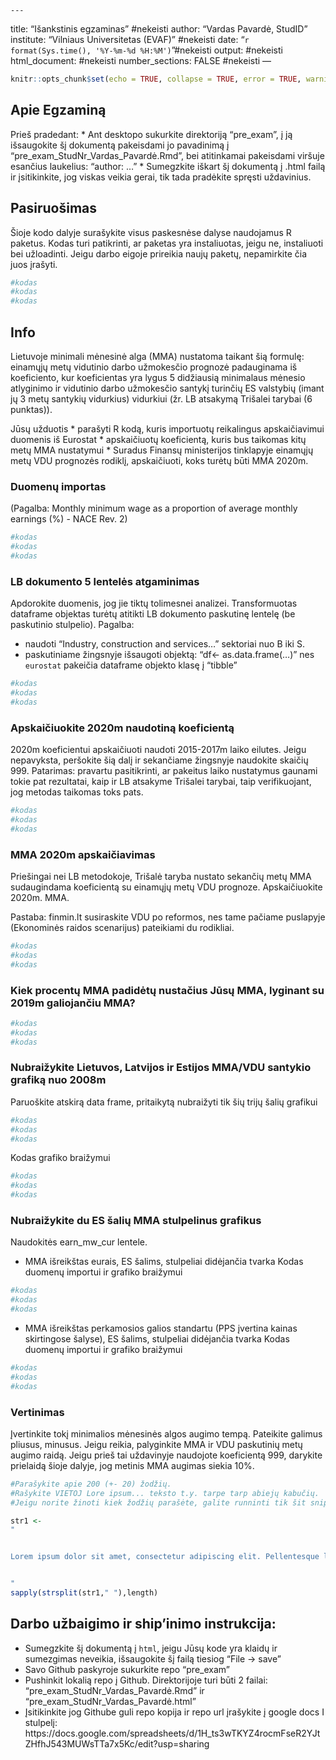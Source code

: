     ---
title: "Išankstinis egzaminas" #nekeisti
author: "Vardas Pavardė, StudID" 
institute: "Vilniaus Universitetas (EVAF)" #nekeisti 
date: "`r format(Sys.time(), '%Y-%m-%d %H:%M')`"#nekeisti
output: #nekeisti
  html_document: #nekeisti
    number_sections: FALSE #nekeisti
---

```r
knitr::opts_chunk$set(echo = TRUE, collapse = TRUE, error = TRUE, warning = FALSE, message = FALSE)
```

## Apie Egzaminą
Prieš pradedant:
* Ant desktopo sukurkite direktoriją "pre_exam", į ją išsaugokite šį dokumentą pakeisdami jo pavadinimą į "pre_exam_StudNr_Vardas_Pavardė.Rmd", bei atitinkamai pakeisdami viršuje esančius laukelius: "author: ..."
* Sumegzkite iškart šį dokumentą į .html failą ir įsitikinkite, jog viskas veikia gerai, tik tada pradėkite spręsti uždavinius.

## Pasiruošimas
Šioje kodo dalyje surašykite visus paskesnėse dalyse naudojamus R paketus. Kodas turi patikrinti, ar paketas yra instaliuotas, jeigu ne, instaliuoti bei užloadinti. Jeigu darbo eigoje prireikia naujų paketų, nepamirkite čia juos įrašyti.

```r
#kodas
#kodas
#kodas
```


## Info
Lietuvoje minimali mėnesinė alga (MMA) nustatoma taikant šią formulę:
einamųjų metų vidutinio darbo užmokesčio prognozė padauginama iš koeficiento, kur koeficientas yra lygus 5 didžiausią minimalaus mėnesio atlyginimo ir vidutinio darbo užmokesčio santykį turinčių ES valstybių (imant jų 3 metų santykių vidurkius) vidurkiui (žr. LB atsakymą Trišalei tarybai (6 punktas)).

Jūsų užduotis
* parašyti R kodą, kuris importuotų reikalingus apskaičiavimui duomenis iš Eurostat
* apskaičiuotų koeficientą, kuris bus taikomas kitų metų MMA nustatymui
* Suradus Finansų ministerijos tinklapyje einamųjų metų VDU prognozės rodiklį, apskaičiuoti, koks turėtų būti MMA 2020m.

### Duomenų importas
(Pagalba: Monthly minimum wage as a proportion of average monthly earnings (%) - NACE Rev. 2)
```r
#kodas
#kodas
#kodas
```

### LB dokumento 5 lentelės atgaminimas
Apdorokite duomenis, jog jie tiktų tolimesnei analizei. Transformuotas dataframe objektas turėtų atitikti LB dokumento paskutinę lentelę (be paskutinio stulpelio).
Pagalba: 

* naudoti "Industry, construction and services..." sektoriai nuo B iki S. 
* paskutiniame žingsnyje išsaugoti objektą: "df<- as.data.frame(...)" nes `eurostat` pakeičia dataframe objekto klasę į "tibble"

```r
#kodas
#kodas
#kodas
```

### Apskaičiuokite 2020m naudotiną koeficientą
2020m koeficientui apskaičiuoti naudoti 2015-2017m laiko eilutes. Jeigu nepavyksta, peršokite šią dalį ir sekančiame žingsnyje naudokite skaičių 999.
Patarimas: pravartu pasitikrinti, ar pakeitus laiko nustatymus gaunami tokie pat rezultatai, kaip ir LB atsakyme Trišalei tarybai, taip verifikuojant, jog metodas taikomas toks pats.

```r
#kodas
#kodas
#kodas
```

### MMA 2020m apskaičiavimas
Priešingai nei LB metodokoje, Trišalė taryba nustato sekančių metų MMA sudaugindama koeficientą su einamųjų metų VDU prognoze. Apskaičiuokite 2020m. MMA.

Pastaba: finmin.lt susiraskite VDU po reformos, nes tame pačiame puslapyje (Ekonominės raidos scenarijus) pateikiami du rodikliai. 
```r
#kodas
#kodas
#kodas
```

### Kiek procentų MMA padidėtų nustačius Jūsų MMA, lyginant su 2019m galiojančiu MMA?
```r
#kodas
#kodas
#kodas
```

### Nubraižykite Lietuvos, Latvijos ir Estijos MMA/VDU santykio grafiką nuo 2008m

Paruoškite atskirą data frame, pritaikytą nubraižyti tik šių trijų šalių grafikui
```r
#kodas
#kodas
#kodas
```

Kodas grafiko braižymui
```r
#kodas
#kodas
#kodas
```

### Nubraižykite du ES šalių MMA stulpelinus grafikus
Naudokitės earn_mw_cur lentele.

* MMA išreikštas eurais, ES šalims, stulpeliai didėjančia tvarka
Kodas duomenų importui ir grafiko braižymui
```r
#kodas
#kodas
#kodas
```

* MMA išreikštas perkamosios galios standartu (PPS įvertina kainas skirtingose šalyse), ES šalims, stulpeliai didėjančia tvarka
Kodas duomenų importui ir grafiko braižymui
```r
#kodas
#kodas
#kodas
```


### Vertinimas
Įvertinkite tokį minimalios mėnesinės algos augimo tempą. Pateikite galimus pliusus, minusus. Jeigu reikia, palyginkite MMA ir VDU paskutinių metų augimo raidą.
Jeigu prieš tai uždavinyje naudojote koeficientą 999, darykite prielaidą šioje dalyje, jog metinis MMA augimas siekia 10%.

```r
#Parašykite apie 200 (+- 20) žodžių. 
#Rašykite VIETOJ Lore ipsum... teksto t.y. tarpe tarp abiejų kabučių.
#Jeigu norite žinoti kiek žodžių parašėte, galite runninti tik šit snippet' jo kampytyje nuspaudę ant žalio trikampio rodančio į dešinę

str1 <- 
"


Lorem ipsum dolor sit amet, consectetur adipiscing elit. Pellentesque luctus nisi sed odio rhoncus semper. Nam sit amet neque ac risus hendrerit lobortis a vitae velit. Donec tincidunt sapien ligula, at tincidunt enim aliquam non. Interdum et malesuada fames ac ante ipsum primis in faucibus. Curabitur tempus ex non velit ultrices lacinia. Aenean pulvinar nisl in quam bibendum, at cursus massa auctor. Quisque posuere orci at urna molestie varius. Proin at iaculis libero. Proin consequat, mauris eu convallis elementum, tortor leo ullamcorper lectus, eu euismod odio justo id nulla. Suspendisse eget aliquam tortor. Vivamus at dolor lobortis, feugiat quam ut, porta lorem. Ut non suscipit ante, varius facilisis risus. Fusce vel varius vel varius dui. Vestibulum ut ullamcorper urna. Phasellus iaculis eget nisi ac dictum. Phasellus consequat felis enim, ac ultricies libero vulputate vitae. Integer mollis sollicitudin volutpat. Sed et maximus lectus. Vestibulum vitae diam et odio pellentesque fermentum. Nunc non felis. Ut non suscipit ante, varius facilisis risus. Fusce vel varius dui. Vestibulum ut ullamcorper urna. Phasellus iaculis eget nisi ac dictum. Phasellus consequat felis enim, ac ultricies libero vulputate vitae. Integer mollis sollicitudin volutpat. Sed et maximus lectus. Vestibulum vitae diam et odio pellentesque fermentum. Nunc non felis.


"
sapply(strsplit(str1," "),length)
```


## Darbo užbaigimo ir ship'inimo instrukcija:
* Sumegzkite šį dokumentą į `html`, jeigu Jūsų kode yra klaidų ir sumezgimas neveikia, išsaugokite šį failą tiesiog "File -> save"
* Savo Github paskyroje sukurkite repo "pre_exam"
* Pushinkit lokalią repo į Github. Direktorijoje turi būti 2 failai: "pre_exam_StudNr_Vardas_Pavardė.Rmd" ir "pre_exam_StudNr_Vardas_Pavardė.html"
* Įsitikinkite jog Githube guli repo kopija ir repo url įrašykite į google docs I stulpelį: https://docs.google.com/spreadsheets/d/1H_ts3wTKYZ4rocmFseR2YJtZHfhJ543MUWsTTa7x5Kc/edit?usp=sharing


